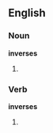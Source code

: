 ==English==

===Noun===
'''inverses'''

# {{plural of|[[inverse]]}}

===Verb===
'''inverses'''

# {{third-person singular of|[[inverse]]}}